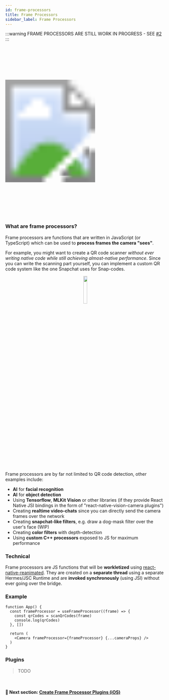 ```yaml
---
id: frame-processors
title: Frame Processors
sidebar_label: Frame Processors
---
```



:::warning
FRAME PROCESSORS ARE STILL WORK IN PROGRESS - SEE [#2](https://github.com/cuvent/react-native-vision-camera/pull/2)
:::

<!-- TODO: Demo of QR code scanning or smth -->
<div>
  <svg xmlns="http://www.w3.org/2000/svg" width="283" height="535" style={{ float: 'right' }}>
    <image href={useBaseUrl("img/demo.gif")} x="18" y="33" width="247" height="469"  />
    <image href={useBaseUrl("img/frame.png")} width="283" height="535" />
  </svg>
</div>

### What are frame processors?

Frame processors are functions that are written in JavaScript (or TypeScript) which can be used to **process frames the camera "sees"**.

For example, you might want to create a QR code scanner _without ever writing native code while still achieving almost-native performance_. Since you can write the scanning part yourself, you can implement a custom QR code system like the one Snapchat uses for Snap-codes.

<div align="center">
  <img src={useBaseUrl("img/snap-code.png")} width="15%" />
</div>
<br />

Frame processors are by far not limited to QR code detection, other examples include:

* **AI** for **facial recognition**
* **AI** for **object detection**
* Using **Tensorflow**, **MLKit Vision** or other libraries (if they provide React Native JSI bindings in the form of "react-native-vision-camera plugins")
* Creating **realtime video-chats** since you can directly send the camera frames over the network
* Creating **snapchat-like filters**, e.g. draw a dog-mask filter over the user's face (WIP)
* Creating **color filters** with depth-detection
* Using **custom C++ processors** exposed to JS for maximum performance

### Technical

Frame processors are JS functions that will be **workletized** using [react-native-reanimated](https://github.com/software-mansion/react-native-reanimated). They are created on a **separate thread** using a separate Hermes/JSC Runtime and are **invoked synchronously** (using JSI) without ever going over the bridge.

### Example

```tsx
function App() {
  const frameProcessor = useFrameProcessor((frame) => {
    const qrCodes = scanQrCodes(frame)
    console.log(qrCodes)
  }, [])

  return (
    <Camera frameProcessor={frameProcessor} {...cameraProps} />
  )
}
```

### Plugins

> TODO


<br />

#### 🚀 Next section: [Create Frame Processor Plugins (iOS)](frame-processors-plugins-ios)
